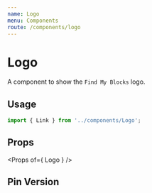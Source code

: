 ```yaml
---
name: Logo
menu: Components
route: /components/logo
---
```



# Logo

A component to show the `Find My Blocks` logo.

## Usage

```ts
import { Link } from '../components/Logo';
```

<Playground>
    <Logo size={100} version="full" />
</Playground>

## Props

<Props of={ Logo } />

## Pin Version

<Playground>
    <Logo size={75} version="pin" />
</Playground>

